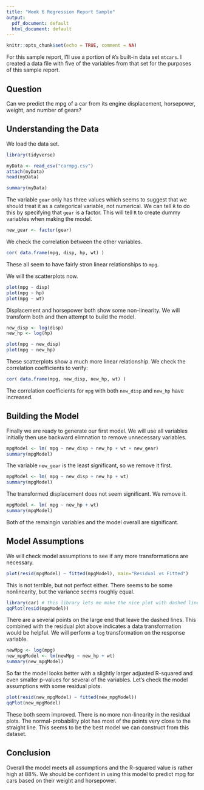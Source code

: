 ```yaml
---
title: "Week 6 Regression Report Sample"
output:
  pdf_document: default
  html_document: default
---
```


```r
knitr::opts_chunk$set(echo = TRUE, comment = NA)
```

For this sample report, I'll use a portion of `R`'s built-in data set `mtcars`. I created a data file with five of the variables from that set for the purposes of this sample report.

## Question
Can we predict the mpg of a car from its engine displacement, horsepower, weight, and number of gears?

## Understanding the Data

We load the data set.
```r
library(tidyverse)
```


```r
myData <- read_csv("carmpg.csv")
attach(myData)
head(myData)
```


```r
summary(myData)
```

The variable `gear` only has three values which seems to suggest that we should treat it as a categorical variable, not numerical. We can tell `R` to do this by specifying that `gear` is a factor. This will tell `R` to create dummy variables when making the model.
```r
new_gear <- factor(gear)
```

We check the correlation between the other variables.
```r
cor( data.frame(mpg, disp, hp, wt) )
```

These all seem to have fairly stron linear relationships to `mpg`.

We will the scatterplots now.
```r
plot(mpg ~ disp)
plot(mpg ~ hp)
plot(mpg ~ wt)
```

Displacement and horsepower both show some non-linearity. We will transform both and then attempt to build the model.

```r
new_disp <- log(disp)
new_hp <- log(hp)

plot(mpg ~ new_disp)
plot(mpg ~ new_hp)
```

These scatterplots show a much more linear relationship. We check the correlation coefficients to verify:
```r
cor( data.frame(mpg, new_disp, new_hp, wt) )
```

The correlation coefficients for `mpg` with both `new_disp` and `new_hp` have increased.

## Building the Model

Finally we are ready to generate our first model. We will use all variables initially then use backward elimnation to remove unnecessary variables.
```r
mpgModel <- lm( mpg ~ new_disp + new_hp + wt + new_gear)
summary(mpgModel)
```

The variable `new_gear` is the least significant, so we remove it first.

```r
mpgModel <- lm( mpg ~ new_disp + new_hp + wt)
summary(mpgModel)
```

The transformed displacement does not seem significant. We remove it.

```r
mpgModel <- lm( mpg ~ new_hp + wt)
summary(mpgModel)
```

Both of the remaingin variables and the model overall are significant. 

## Model Assumptions

We will check model assumptions to see if any more transformations are necessary. 

```r
plot(resid(mpgModel) ~ fitted(mpgModel), main="Residual vs Fitted")
```

This is not terrible, but not perfect either. There seems to be some nonlinearity, but the variance seems roughly equal.

```r
library(car) # this library lets me make the nice plot with dashed lines
qqPlot(resid(mpgModel))
```

There are a several points on the large end that leave the dashed lines. This combined with the residual plot above indicates a data transformation would be helpful. We will perform a `log` transformation on the response variable.

```r
newMpg <- log(mpg)
new_mpgModel <- lm(newMpg ~ new_hp + wt)
summary(new_mpgModel)
```

So far the model looks better with a slightly larger adjusted R-squared and even smaller p-values for several of the variables. Let's check the model assumptions with some residual plots.

```r
plot(resid(new_mpgModel) ~ fitted(new_mpgModel))
qqPlot(new_mpgModel)
```

These both seem improved. There is no more non-linearity in the residual plots. The normal-probability plot has most of the points very close to the straight line. This seems to be the best model we can construct from this dataset.

## Conclusion

Overall the model meets all assumptions and the R-squared value is rather high at 88%. We should be confident in using this model to predict mpg for cars based on their weight and horsepower.


